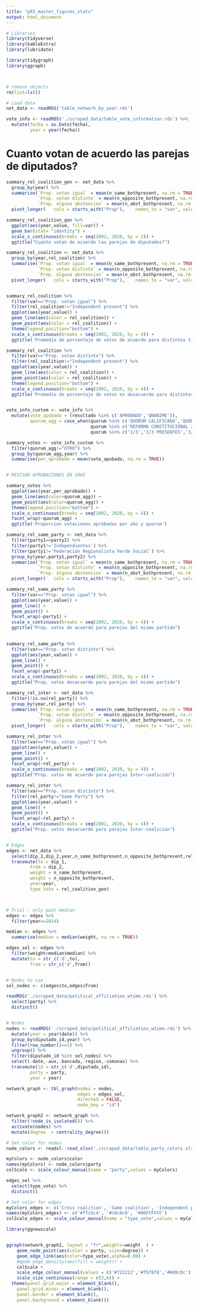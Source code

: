 ```yaml
---
title: "p03_master_figures_stats"
output: html_document
---
```


```r

# Libraries
library(tidyverse)
library(kableExtra)
library(lubridate)

library(tidygraph)
library(ggraph)



# remove objects
rm(list=ls())

# Load data
net_data <- readRDS('table_network_by_year.rds')

vote_info <- readRDS('./scraped_data/table_vote_information.rds') %>% 
  mutate(fecha = as.Date(fecha),
         year = year(fecha))

```


# Cuanto votan de acuerdo las parejas de diputados?
```r

summary_rel_coalition_gen <- net_data %>% 
  group_by(year) %>% 
  summarise(`Prop. votan igual` = mean(n_same_bothpresent, na.rm = TRUE),
            `Prop. votan distinto` = mean(n_opposite_bothpresent, na.rm = TRUE),
            `Prop. alguna abstencion` = mean(n_abst_bothpresent, na.rm = TRUE)) %>% 
  pivot_longer(   cols = starts_with("Prop"),    names_to = "var", values_to = "value")

summary_rel_coalition_gen %>% 
  ggplot(aes(year,value, fill=var)) +
  geom_bar(stat= "identity") +
  scale_x_continuous(breaks = seq(2002, 2020, by = 2)) +
  ggtitle("Cuanto votan de acuerdo las parejas de diputados?")


```



```r

summary_rel_coalition <- net_data %>% 
  group_by(year,rel_coalition) %>% 
  summarise(`Prop. votan igual` = mean(n_same_bothpresent, na.rm = TRUE),
            `Prop. votan distinto` = mean(n_opposite_bothpresent, na.rm = TRUE),
            `Prop. alguna abstencion` = mean(n_abst_bothpresent, na.rm = TRUE)) %>% 
  pivot_longer(   cols = starts_with("Prop"),    names_to = "var", values_to = "value")


summary_rel_coalition %>% 
  filter(var=="Prop. votan igual") %>% 
  filter(rel_coalition!="Independent present") %>% 
  ggplot(aes(year,value)) +
  geom_line(aes(color = rel_coalition)) +
  geom_point(aes(color = rel_coalition)) +
  theme(legend.position="bottom") +
  scale_x_continuous(breaks = seq(2002, 2020, by = 4)) +
  ggtitle('Promedio de porcentaje de votos de acuerdo para distintos tipos de pareja')


```

```r

summary_rel_coalition %>% 
  filter(var=="Prop. votan distinto") %>% 
  filter(rel_coalition!="Independent present") %>% 
  ggplot(aes(year,value)) +
  geom_line(aes(color = rel_coalition)) +
  geom_point(aes(color = rel_coalition)) +
  theme(legend.position="bottom") +
  scale_x_continuous(breaks = seq(2002, 2020, by = 4)) +
  ggtitle('Promedio de porcentaje de votos en desacuerdo para distintos tipos de pareja')



```


```r

vote_info_custom <- vote_info %>% 
  mutate(vote_apobado = (resultado %in% c('APROBADO','UNANIME')),
         quorum_agg = case_when(quorum %in% c('QUORUM CALIFICADO','QUORUM SIMPLE','LEY ORGANICA CONSTITUCIONAL') ~ quorum,
                                quorum %in% c('REFORMA CONSTITUCIONAL 2/3','REFORMA CONSTITUCIONAL 3/5') ~ 'REFORMA CONSTITUCIONAL 2/3 o 3/5' ,
                                quorum %in% c('1/3','2/3 PRESENTES','3/5') ~ 'OTRO' )  )

summary_votes <- vote_info_custom %>% 
  filter(quorum_agg!="OTRO") %>% 
  group_by(quorum_agg,year) %>% 
  summarise(per_aprobado = mean(vote_apobado, na.rm = TRUE))


# REVISAR APROBACIONES EN 2002

summary_votes %>% 
  ggplot(aes(year,per_aprobado)) +
  geom_line(aes(color=quorum_agg)) +
  geom_point(aes(color=quorum_agg)) +
  theme(legend.position="bottom") +
  scale_x_continuous(breaks = seq(2002, 2020, by = 4)) +
  facet_wrap(~quorum_agg) +
  ggtitle('Proporcion votaciones aprobadas por año y quorum') 


```


```r

summary_rel_same_party <- net_data %>% 
  filter(party1==party2) %>% 
  filter(party1!='Independientes') %>% 
  filter(party1!='Federación Regionalista Verde Social') %>% 
  group_by(year,party1,party2) %>% 
  summarise(`Prop. votan igual` = mean(n_same_bothpresent, na.rm = TRUE),
            `Prop. votan distinto` = mean(n_opposite_bothpresent, na.rm = TRUE),
            `Prop. alguna abstencion` = mean(n_abst_bothpresent, na.rm = TRUE)) %>% 
  pivot_longer(   cols = starts_with("Prop"),    names_to = "var", values_to = "value")

summary_rel_same_party %>% 
  filter(var=="Prop. votan igual") %>% 
  ggplot(aes(year,value)) +
  geom_line() +
  geom_point() +
  facet_wrap(~party1) +
  scale_x_continuous(breaks = seq(2002, 2020, by = 4)) +
  ggtitle("Prop. votos de acuerdo para parejas del mismo partido")
  
```

```r

summary_rel_same_party %>% 
  filter(var=="Prop. votan distinto") %>% 
  ggplot(aes(year,value)) +
  geom_line() +
  geom_point() +
  facet_wrap(~party1) +
  scale_x_continuous(breaks = seq(2002, 2020, by = 4)) +
  ggtitle("Prop. votos desacuerdo para parejas del mismo partido")

```


```r

summary_rel_inter <- net_data %>% 
  filter(!is.na(rel_party)) %>% 
  group_by(year,rel_party) %>% 
  summarise(`Prop. votan igual` = mean(n_same_bothpresent, na.rm = TRUE),
            `Prop. votan distinto` = mean(n_opposite_bothpresent, na.rm = TRUE),
            `Prop. alguna abstencion` = mean(n_abst_bothpresent, na.rm = TRUE)) %>% 
  pivot_longer(   cols = starts_with("Prop"),    names_to = "var", values_to = "value")

summary_rel_inter %>% 
  filter(var=="Prop. votan igual") %>% 
  ggplot(aes(year,value)) +
  geom_line() +
  geom_point() +
  facet_wrap(~rel_party) +
  scale_x_continuous(breaks = seq(2002, 2020, by = 4)) +
  ggtitle("Prop. votos de acuerdo para parejas Inter-coalición")


```


```r

summary_rel_inter %>% 
  filter(var=="Prop. votan distinto") %>% 
  filter(rel_party!="Same Party") %>% 
  ggplot(aes(year,value)) +
  geom_line() +
  geom_point() +
  facet_wrap(~rel_party) +
  scale_x_continuous(breaks = seq(2002, 2020, by = 4)) +
  ggtitle("Prop. votos desacuerdo para parejas Inter-coalición")



```


```r

# Edges
edges <- net_data %>% 
  select(dip_1,dip_2,year,n_same_bothpresent,n_opposite_bothpresent,rel_coalition_gen) %>% 
  transmute(to = dip_1,
         from = dip_2,
         weight = n_same_bothpresent,
         weigh2 = n_opposite_bothpresent,
         year=year,
         type_vote = rel_coalition_gen)



# Trial - only past median
edges <- edges %>% 
  filter(year==2014)

median <- edges %>% 
  summarise(median = median(weight, na.rm = TRUE))

edges_sel <- edges %>% 
  filter(weight>median$median) %>% 
  mutate(to = str_c('d',to),
         from = str_c('d',from))


# Nodes to use
sel_nodes <- c(edges$to,edges$from)

readRDS('./scraped_data/political_affiliation_wtime.rds') %>% 
  select(party) %>% 
  distinct()


# Nodes
nodes <- readRDS('./scraped_data/political_affiliation_wtime.rds') %>% 
  mutate(year = year(date)) %>% 
  group_by(diputado_id,year) %>% 
  filter(row_number()==1) %>% 
  ungroup() %>% 
  filter(diputado_id %in% sel_nodes) %>% 
  select(-date,-aux,-bancada,-region,-comunas) %>% 
  transmute(id = str_c('d',diputado_id),
         party = party,
         year = year) 

network_graph <- tbl_graph(nodes = nodes,
                           edges = edges_sel,
                           directed = FALSE,
                           node_key = "id")

network_graph2 <- network_graph %>% 
  filter(!node_is_isolated()) %>% 
  activate(nodes) %>% 
  mutate(degree  = centrality_degree())

# Set color for nodes
node_colors <- readxl::read_xlsx('./scraped_data/table_party_colors.xlsx')

myColors <- node_colors$color
names(myColors) <- node_colors$party
colScale <- scale_colour_manual(name = "party",values = myColors)

edges_sel %>% 
  select(type_vote) %>% 
  distinct()

# Set color for edges
myColors_edges <- c('Cross coalition', 'Same coalition', 'Independent present')
names(myColors_edges) <- c('#ffc6c4', '#c0c0c0', '#00FFFFFF')
colScale_edges <- scale_colour_manual(name = "type_vote",values = myColors_edges)

library(ggnewscale)


ggraph(network_graph2, layout = "fr",weights=weight  ) + 
    geom_node_point(aes(color = party, size=degree)) +
    geom_edge_link(aes(color=type_vote),alpha=0.08) +
    #geom_edge_density(aes(fill = weight)) +
    colScale +
    scale_edge_colour_manual(values = c('#f21212','#fbf8f8','#0d0c0c') ) +
    scale_size_continuous(range = c(3,6)) +
  theme(panel.grid.major = element_blank(),
    panel.grid.minor = element_blank(),
    panel.border = element_blank(),
    panel.background = element_blank()) 








```





